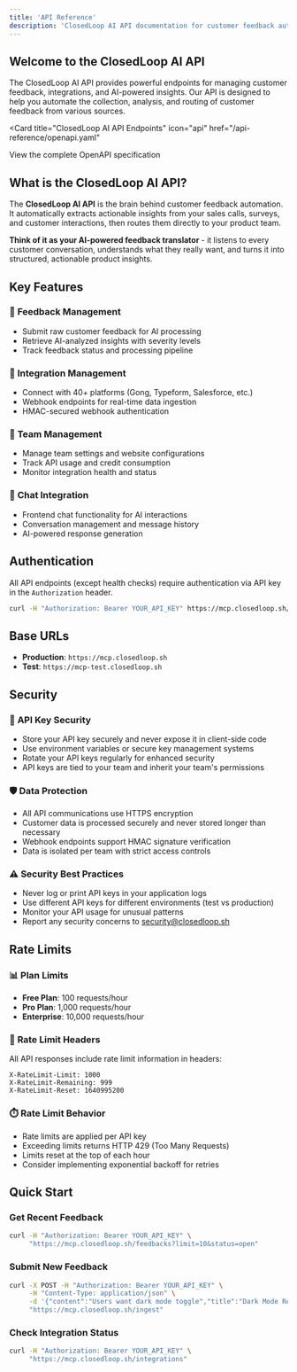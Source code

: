 ```yaml
---
title: 'API Reference'
description: 'ClosedLoop AI API documentation for customer feedback automation'
---
```


## Welcome to the ClosedLoop AI API

The ClosedLoop AI API provides powerful endpoints for managing customer feedback, integrations, and AI-powered insights. Our API is designed to help you automate the collection, analysis, and routing of customer feedback from various sources.

<Card
  title="ClosedLoop AI API Endpoints"
  icon="api"
  href="/api-reference/openapi.yaml"
>
  View the complete OpenAPI specification
</Card>

## What is the ClosedLoop AI API?

The **ClosedLoop AI API** is the brain behind customer feedback automation. It automatically extracts actionable insights from your sales calls, surveys, and customer interactions, then routes them directly to your product team.

**Think of it as your AI-powered feedback translator** - it listens to every customer conversation, understands what they really want, and turns it into structured, actionable product insights.

## Key Features

### 📝 **Feedback Management**
- Submit raw customer feedback for AI processing
- Retrieve AI-analyzed insights with severity levels
- Track feedback status and processing pipeline

### 🔗 **Integration Management**
- Connect with 40+ platforms (Gong, Typeform, Salesforce, etc.)
- Webhook endpoints for real-time data ingestion
- HMAC-secured webhook authentication

### 👥 **Team Management**
- Manage team settings and website configurations
- Track API usage and credit consumption
- Monitor integration health and status

### 💬 **Chat Integration**
- Frontend chat functionality for AI interactions
- Conversation management and message history
- AI-powered response generation

## Authentication

All API endpoints (except health checks) require authentication via API key in the `Authorization` header.

```bash
curl -H "Authorization: Bearer YOUR_API_KEY" https://mcp.closedloop.sh/feedbacks
```

## Base URLs

- **Production**: `https://mcp.closedloop.sh`
- **Test**: `https://mcp-test.closedloop.sh`

## Security

### 🔐 **API Key Security**
- Store your API key securely and never expose it in client-side code
- Use environment variables or secure key management systems
- Rotate your API keys regularly for enhanced security
- API keys are tied to your team and inherit your team's permissions

### 🛡️ **Data Protection**
- All API communications use HTTPS encryption
- Customer data is processed securely and never stored longer than necessary
- Webhook endpoints support HMAC signature verification
- Data is isolated per team with strict access controls

### ⚠️ **Security Best Practices**
- Never log or print API keys in your application logs
- Use different API keys for different environments (test vs production)
- Monitor your API usage for unusual patterns
- Report any security concerns to security@closedloop.sh

## Rate Limits

### 📊 **Plan Limits**
- **Free Plan**: 100 requests/hour
- **Pro Plan**: 1,000 requests/hour  
- **Enterprise**: 10,000 requests/hour

### 🚦 **Rate Limit Headers**
All API responses include rate limit information in headers:
```
X-RateLimit-Limit: 1000
X-RateLimit-Remaining: 999
X-RateLimit-Reset: 1640995200
```

### ⏱️ **Rate Limit Behavior**
- Rate limits are applied per API key
- Exceeding limits returns HTTP 429 (Too Many Requests)
- Limits reset at the top of each hour
- Consider implementing exponential backoff for retries

## Quick Start

### Get Recent Feedback
```bash
curl -H "Authorization: Bearer YOUR_API_KEY" \
     "https://mcp.closedloop.sh/feedbacks?limit=10&status=open"
```

### Submit New Feedback
```bash
curl -X POST -H "Authorization: Bearer YOUR_API_KEY" \
     -H "Content-Type: application/json" \
     -d '{"content":"Users want dark mode toggle","title":"Dark Mode Request"}' \
     "https://mcp.closedloop.sh/ingest"
```

### Check Integration Status
```bash
curl -H "Authorization: Bearer YOUR_API_KEY" \
     "https://mcp.closedloop.sh/integrations"
```
